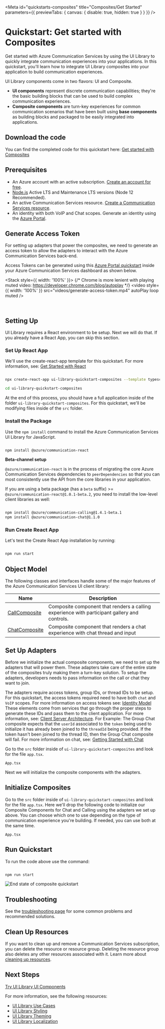 
<Meta
  id="quickstarts-composites"
  title="Composites/Get Started"
  parameters={{ previewTabs: { canvas: { disable: true, hidden: true } } }}
/>

# Quickstart: Get started with Composites

Get started with Azure Communication Services by using the UI Library to quickly integrate communication experiences into your applications. In this quickstart, you'll learn how to integrate UI Library composites into your application to build communication experiences.

UI Library components come in two flavors: UI and Composite.

- **UI components** represent discrete communication capabilities; they're the basic building blocks that can be used to build complex communication experiences.
- **Composite components** are turn-key experiences for common communication scenarios that have been built using **base components** as building blocks and packaged to be easily integrated into applications.

## Download the code

You can find the completed code for this quickstart here: [Get started with Composites](https://github.com/Azure-Samples/communication-services-javascript-quickstarts/tree/main/ui-library-quickstart-composites)

## Prerequisites

- An Azure account with an active subscription. [Create an account for free](https://azure.microsoft.com/free/?WT.mc_id=A261C142F).
- [Node.js](https://nodejs.org/) Active LTS and Maintenance LTS versions (Node 12 Recommended).
- An active Communication Services resource. [Create a Communication Services resource](https://docs.microsoft.com/azure/communication-services/quickstarts/create-communication-resource?tabs=windows&pivots=platform-azp).
- An identity with both VoIP and Chat scopes. Generate an identity using the [Azure Portal](https://docs.microsoft.com/azure/communication-services/quickstarts/identity/quick-create-identity).

## Generate Access Token

For setting up adapters that power the composites, we need to generate an access token to allow the adapters to interact with the Azure Communication Services back-end.

Access Tokens can be generated using this [Azure Portal quickstart](https://docs.microsoft.com/en-us/azure/communication-services/quickstarts/identity/quick-create-identity) inside your Azure Communication Services dashboard as shown below.

<Stack style={{ width: '100%' }}>
  {/* Chrome is more lenient with playing muted video: https://developer.chrome.com/blog/autoplay */}
  <video style={{ width: '100%' }} src="videos/generate-access-token.mp4" autoPlay loop muted />
</Stack>

<br />

## Setting Up

UI Library requires a React environment to be setup. Next we will do that. If you already have a React App, you can skip this section.

### Set Up React App

We'll use the create-react-app template for this quickstart. For more information, see: [Get Started with React](https://reactjs.org/docs/create-a-new-react-app.html)

```bash

npx create-react-app ui-library-quickstart-composites --template typescript

cd ui-library-quickstart-composites

```

At the end of this process, you should have a full application inside of the folder `ui-library-quickstart-composites`.
For this quickstart, we'll be modifying files inside of the `src` folder.

### Install the Package

Use the `npm install` command to install the Azure Communication Services UI Library for JavaScript.

```bash

npm install @azure/communication-react

```

**Beta-channel setup**

`@azure/communication-react` is in the process of migrating the core Azure Communication Services dependencies to `peerDependencies` so that
you can most consistently use the API from the core libraries in your application.

If you are using a beta package (has a `beta` suffix) >= `@azure/communication-react@1.0.1-beta.2`, you need to install
the low-level client libraries as well:

```bash

npm install @azure/communication-calling@1.4.1-beta.1
npm install @azure/communication-chat@1.1.0

```

### Run Create React App

Let's test the Create React App installation by running:

```bash

npm run start

```

## Object Model

The following classes and interfaces handle some of the major features of the Azure Communication Services UI client library:

| Name                                                                        | Description                                                                                  |
| --------------------------------------------------------------------------- | -------------------------------------------------------------------------------------------- |
| [CallComposite](./?path=/story/composites-call-basicexample--basic-example) | Composite component that renders a calling experience with participant gallery and controls. |
| [ChatComposite](./?path=/story/composites-chat-basicexample--basic-example) | Composite component that renders a chat experience with chat thread and input                |

## Set Up Adapters

Before we initialize the actual composite components, we need to set up the adapters that will power them.
These adapters take care of the entire state of the composites truly making them a turn-key solution.
To setup the adapters, developers needs to pass information on the call or chat they want to join.

The adapters require access tokens, group IDs, or thread IDs to be setup.
For this quickstart, the access tokens required need to have both `chat` and `VoIP` scopes.
For more information on access tokens see: [Identity Model](https://docs.microsoft.com/azure/communication-services/concepts/identity-model#access-tokens)
These elements come from services that go through the proper steps to generate these IDs and pass them to the client application.
For more information, see: [Client Server Architecture](https://docs.microsoft.com/azure/communication-services/concepts/client-and-server-architecture).
For Example: The Group Chat composite expects that the `userId` associated to the `token` being used to initialize it has already been joined to the `threadId` being provided.
If the token hasn't been joined to the thread ID, then the Group Chat composite will fail.
For more information on chat, see: [Getting Started with Chat](https://docs.microsoft.com/azure/communication-services/quickstarts/chat/get-started?pivots=programming-language-csharp)

Go to the `src` folder inside of `ui-library-quickstart-composites` and look for the file `app.tsx`.

`App.tsx`

<Source code={QuickstartCompositeAdapter} />

Next we will initialize the composite components with the adapters.

## Initialize Composites

Go to the `src` folder inside of `ui-library-quickstart-composites` and look for the file `app.tsx`.
Here we'll drop the following code to initialize our Composite Components for Chat and Calling using the adapters we set up above.
You can choose which one to use depending on the type of communication experience you're building.
If needed, you can use both at the same time.

`App.tsx`

<Source code={QuickstartCompositeComplete} />

## Run Quickstart

To run the code above use the command:

```bash

npm run start

```

![End state of composite quickstart](images/CompositeEnd.png)

## Troubleshooting

See the [troubleshooting page](./?path=/story/troubleshooting--page) for some common problems and recommended solutions.

## Clean Up Resources

If you want to clean up and remove a Communication Services subscription, you can delete the resource or resource group.
Deleting the resource group also deletes any other resources associated with it.
Learn more about [cleaning up resources](https://docs.microsoft.com/azure/communication-services/quickstarts/create-communication-resource?tabs=windows&pivots=platform-azp#clean-up-resources).

## Next Steps

[Try UI Library UI Components](./?path=/story/quickstarts-uicomponents--page)

For more information, see the following resources:

- [UI Library Use Cases](./?path=/story/use-cases--page)
- [UI Library Styling](./?path=/story/styling--page)
- [UI Library Theming](./?path=/story/theming--page)
- [UI Library Localization](./?path=/story/localization--page#composites)
